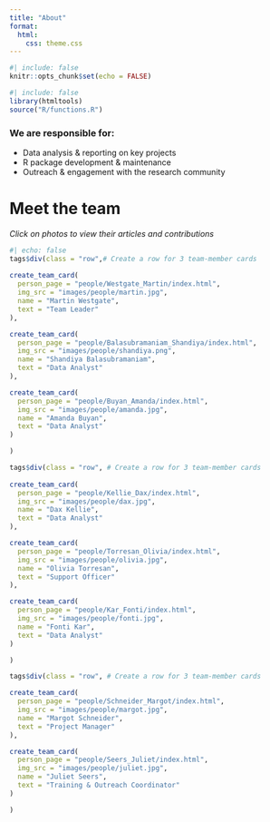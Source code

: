 ```yaml
---
title: "About"
format: 
  html: 
    css: theme.css
---
```


```r
#| include: false
knitr::opts_chunk$set(echo = FALSE)
```

```r
#| include: false
library(htmltools)
source("R/functions.R")
```


### We are responsible for:  

- Data analysis & reporting on key projects
- R package development & maintenance
- Outreach & engagement with the research community



# Meet the team

*Click on photos to view their articles and contributions*
```r
#| echo: false
tags$div(class = "row",# Create a row for 3 team-member cards
         
create_team_card(
  person_page = "people/Westgate_Martin/index.html",
  img_src = "images/people/martin.jpg",
  name = "Martin Westgate",
  text = "Team Leader"
),

create_team_card(
  person_page = "people/Balasubramaniam_Shandiya/index.html",
  img_src = "images/people/shandiya.png",
  name = "Shandiya Balasubramaniam",
  text = "Data Analyst"
),

create_team_card(
  person_page = "people/Buyan_Amanda/index.html",
  img_src = "images/people/amanda.jpg",
  name = "Amanda Buyan",
  text = "Data Analyst"
)

)

tags$div(class = "row", # Create a row for 3 team-member cards
         
create_team_card(
  person_page = "people/Kellie_Dax/index.html",
  img_src = "images/people/dax.jpg",
  name = "Dax Kellie",
  text = "Data Analyst"
),

create_team_card(
  person_page = "people/Torresan_Olivia/index.html",
  img_src = "images/people/olivia.jpg",
  name = "Olivia Torresan",
  text = "Support Officer"
),

create_team_card(
  person_page = "people/Kar_Fonti/index.html",
  img_src = "images/people/fonti.jpg",
  name = "Fonti Kar",
  text = "Data Analyst"
)

)

tags$div(class = "row", # Create a row for 3 team-member cards

create_team_card(
  person_page = "people/Schneider_Margot/index.html",
  img_src = "images/people/margot.jpg",
  name = "Margot Schneider",
  text = "Project Manager"
),

create_team_card(
  person_page = "people/Seers_Juliet/index.html",
  img_src = "images/people/juliet.jpg",
  name = "Juliet Seers",
  text = "Training & Outreach Coordinator"
)

)
```
